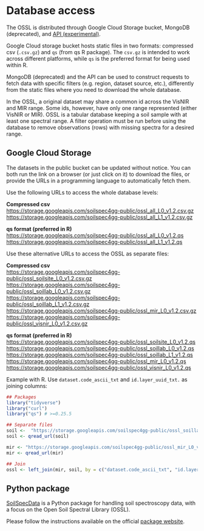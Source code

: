 # Database access {#sec-db-access}

The OSSL is distributed through Google Cloud Storage bucket, MongoDB (deprecated), and [API (experimental)](https://api.soilspectroscopy.org/__docs__/#/).

Google Cloud storage bucket hosts static files in two formats: compressed csv (`.csv.gz`) and `qs` (from qs R package). The `csv.gz` is intended to work across different platforms, while `qs` is the preferred format for being used within R.

MongoDB (deprecated) and the API can be used to construct requests to fetch data with specific filters (e.g. region, dataset source, etc.), differently from the static files where you need to download the whole database.

::: {.callout-tip}
In the OSSL, a original dataset may share a common id across the VisNIR and MIR range. Some ids, however, have only one range represented (either VisNIR or MIR). OSSL is a tabular database keeping a soil sample with at least one spectral range. A filter operation must be run before using the database to remove observations (rows) with missing spectra for a desired range.
:::

## Google Cloud Storage

The datasets in the public bucket can be updated without notice. You can both run the link on a browser (or just click on it) to download the files, or provide the URLs in a programming language to automatically fetch them.

Use the following URLs to access the whole database levels:

**Compressed csv**  
<https://storage.googleapis.com/soilspec4gg-public/ossl_all_L0_v1.2.csv.gz>  
<https://storage.googleapis.com/soilspec4gg-public/ossl_all_L1_v1.2.csv.gz>  

**qs format (preferred in R)**  
<https://storage.googleapis.com/soilspec4gg-public/ossl_all_L0_v1.2.qs>  
<https://storage.googleapis.com/soilspec4gg-public/ossl_all_L1_v1.2.qs>  

Use these alternative URLs to access the OSSL as separate files:

**Compressed csv**  
<https://storage.googleapis.com/soilspec4gg-public/ossl_soilsite_L0_v1.2.csv.gz>  
<https://storage.googleapis.com/soilspec4gg-public/ossl_soillab_L0_v1.2.csv.gz>  
<https://storage.googleapis.com/soilspec4gg-public/ossl_soillab_L1_v1.2.csv.gz>  
<https://storage.googleapis.com/soilspec4gg-public/ossl_mir_L0_v1.2.csv.gz>  
<https://storage.googleapis.com/soilspec4gg-public/ossl_visnir_L0_v1.2.csv.gz>  

**qs format (preferred in R)**  
<https://storage.googleapis.com/soilspec4gg-public/ossl_soilsite_L0_v1.2.qs>  
<https://storage.googleapis.com/soilspec4gg-public/ossl_soillab_L0_v1.2.qs>  
<https://storage.googleapis.com/soilspec4gg-public/ossl_soillab_L1_v1.2.qs>  
<https://storage.googleapis.com/soilspec4gg-public/ossl_mir_L0_v1.2.qs>  
<https://storage.googleapis.com/soilspec4gg-public/ossl_visnir_L0_v1.2.qs>  

Example with R. Use `dataset.code_ascii_txt` and `id.layer_uuid_txt.` as joining columns:
```r
## Packages
library("tidyverse")
library("curl")
library("qs") # >=0.25.5

## Separate files
soil <-  "https://storage.googleapis.com/soilspec4gg-public/ossl_soillab_L1_v1.2.qs"
soil <- qread_url(soil)

mir <- "https://storage.googleapis.com/soilspec4gg-public/ossl_mir_L0_v1.2.qs"
mir <- qread_url(mir)

## Join
ossl <- left_join(mir, soil, by = c("dataset.code_ascii_txt", "id.layer_uuid_txt"))
```

## Python package

[SoilSpecData](https://fr.anckalbi.net/soilspecdata/) is a Python package for handling soil spectroscopy data, with a focus on the Open Soil Spectral Library (OSSL).

Please follow the instructions available on the official [package website](https://fr.anckalbi.net/soilspecdata/).

<!-- ## MongoDB {.unnumbered}   -->

<!-- Available collections:   -->

<!-- - **soilsite**: site information, e.g., coordinates, pedons, layers, etc.   -->
<!-- - **soillab_L0**: original soil laboratory data (wet chemistry), e.g., soil texture, carbon, etc.   -->
<!-- - **soillab_L1**: harmonized soil laboratory data (wet chemistry), e.g., soil texture, carbon, etc.   -->
<!-- - **mir**: MIR spectral data in the 600-4000 cm<sup>-1</sup> range with metadata.   -->
<!-- - **visnir**:  VisNIR spectral data in the 350-2500 nm range with metadata.   -->
<!-- - **ossl_L0**:  Whole OSSL with all separate tables joined at level 0.   -->
<!-- - **ossl_L1**:  Whole OSSL with all separate tables joined at level 1.   -->

<!-- ::: {.callout-warning} -->
<!-- # Note -->
<!-- Within MongoDB, all the dots in variable/column names are replaced by underscore -->
<!-- ::: -->

<!-- Accessing in R: -->
<!-- ```{r, eval=F} -->
<!-- ## Packages and helping functions -->

<!-- library(mongolite) -->
<!-- library(jsonify) -->

<!-- soilspec4gg.db = list( -->
<!--   host = 'api.soilspectroscopy.org', -->
<!--   name = 'soilspec4gg', -->
<!--   user = 'soilspec4gg', -->
<!--   pw = 'soilspec4gg' -->
<!-- ) -->

<!-- soilspec4gg.db$url <- paste0( -->
<!--   'mongodb://', soilspec4gg.db$user, ':',  -->
<!--   soilspec4gg.db$pw, '@',  -->
<!--   soilspec4gg.db$host, '/',  -->
<!--   soilspec4gg.db$name, '?ssl=true' -->
<!-- ) -->

<!-- soilspec4gg.init <- function() { -->
<!--   print('Creating the access for mongodb collections.') -->
<!--   soilspec4gg.db$collections <<- list( -->
<!--     soilsite = mongo(collection = 'soilsite', url = soilspec4gg.db$url, verbose = TRUE), -->
<!--     soillab_L0 = mongo(collection = 'soillab_L0', url = soilspec4gg.db$url, verbose = TRUE), -->
<!--     soillab_L1 = mongo(collection = 'soillab_L1', url = soilspec4gg.db$url, verbose = TRUE), -->
<!--     mir = mongo(collection = 'mir', url = soilspec4gg.db$url, verbose = TRUE), -->
<!--     visnir = mongo(collection = 'visnir', url = soilspec4gg.db$url, verbose = TRUE), -->
<!--     ossl_L0 = mongo(collection = 'ossl_L0', url = soilspec4gg.db$url, verbose = TRUE), -->
<!--     ossl_L1 = mongo(collection = 'ossl_L1', url = soilspec4gg.db$url, verbose = TRUE) -->
<!--   )   -->
<!-- } -->

<!-- ## Accessing the database -->

<!-- # Initialization -->
<!-- soilspec4gg.init() -->

<!-- # Checking available collections -->
<!-- names(soilspec4gg.db$collections) -->

<!-- # Get all records for soilsite table -->
<!-- soilspec4gg.db$collections$soilsite$count("{}") -->

<!-- # Read all data from a collection back to the R environment -->
<!-- soilsite <- soilspec4gg.db$collections$soilsite$find('{}') -->

<!-- # Getting unique values for a field -->
<!-- soilspec4gg.db$collections$soilsite$distinct(key = "dataset_code_ascii_txt") -->

<!-- # Getting column names -->
<!-- names(soilspec4gg.db$collections$ossl_L0$find('{}', limit = 1))[1:20] -->
<!-- names(soilspec4gg.db$collections$ossl_L1$find('{}', limit = 1))[1:20] -->
<!-- names(soilspec4gg.db$collections$soilsite$find('{}', limit = 1)) -->
<!-- names(soilspec4gg.db$collections$soillab_L0$find('{}', limit = 1)) -->
<!-- names(soilspec4gg.db$collections$soillab_L1$find('{}', limit = 1)) -->
<!-- names(soilspec4gg.db$collections$mir$find('{"dataset_code_ascii_txt": "KSSL.SSL"}', limit = 1))[1:20] -->
<!-- names(soilspec4gg.db$collections$visnir$find('{"dataset_code_ascii_txt": "LUCAS.SSL"}', limit = 1))[1:20] -->

<!-- # Query a specific dataset -->
<!-- soilsite.serbia <- soilspec4gg.db$collections$soilsite$find('{"dataset_code_ascii_txt" : "SERBIA.SSL"}') -->

<!-- # Filtering by ID -->
<!-- soilspec4gg.db$collections$soilsite$find('{"id_layer_uuid_txt": "50d0bfaaf50feb0ba2c8a3aa2cd788bb"}') -->
<!-- ``` -->
